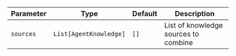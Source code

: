 | Parameter | Type | Default | Description |
| --- | --- | --- | --- |
| `sources` | `List[AgentKnowledge]` | `[]` | List of knowledge sources to combine |
